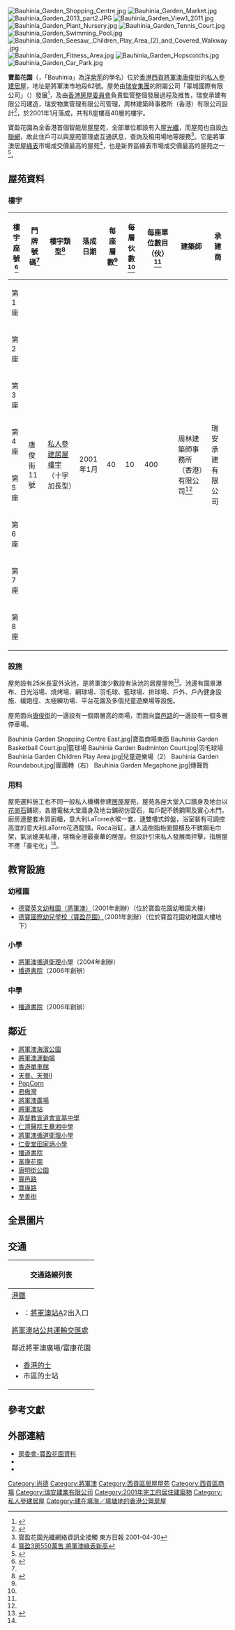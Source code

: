 {{not|洋紫荊園|紫荊園|紫翠花園}}
{{Coord|22.30651|114.26232|type:landmark_region:HK|display=title}}
{{HKPublicHousing
| housename = 寶盈花園
| authority =
| photo =Bauhinia Garden 201009.jpg|thumb|寶盈花園
| phototitle = 寶盈花園外觀
| district = 西貢區
| type = 私人機構參建居屋計劃
| year = 2001年
| blocknumber = 8
| rentalflats = 3200
| flatsize = 495 - 689
| household = 
| auth = 
| website = 
}}
[[File:Bauhinia_Garden_Shopping_Centre.jpg|thumb]]
[[File:Bauhinia_Garden_Market.jpg|thumb]]
[[File:Bauhinia_Garden_2013_part2.JPG|thumb]]
[[File:Bauhinia_Garden_View1_2011.jpg|thumb]]
[[File:Bauhinia_Garden_Plant_Nursery.jpg|thumb]]
[[File:Bauhinia_Garden_Tennis_Court.jpg|thumb]]
[[File:Bauhinia_Garden_Swimming_Pool.jpg|thumb]]
[[File:Bauhinia_Garden_Seesaw,_Children_Play_Area_(2)_and_Covered_Walkway.jpg|thumb]]
[[File:Bauhinia_Garden_Fitness_Area.jpg|thumb]]
[[File:Bauhinia_Garden_Hopscotchs.jpg|thumb]]
[[File:Bauhinia_Garden_Car_Park.jpg|thumb]]

'''寶盈花園'''（{{lang-en|Bauhinia Garden}}，「Bauhinia」為[[洋紫荊|洋紫荊]]的學名）位於[[香港|香港]][[西貢區|西貢]][[將軍澳|將軍澳]][[唐俊街|唐俊街]]的[[私人參建居屋|私人參建居屋]]，地址是將軍澳市地段62號。屋苑由[[瑞安建業|瑞安集團]]的附屬公司「翠城國際有限公司」（{{lang-en|Jade City International Limited}}）發展<ref>{{Cite web |url=http://corpsv.etnet.com.hk/webservice/html/CoRelease/00983/COPROF-C.pdf |title=瑞安建業有限公司 |access-date=2009-09-20 |archive-date=2016-03-05 |archive-url=https://web.archive.org/web/20160305063724/http://corpsv.etnet.com.hk/webservice/html/CoRelease/00983/COPROF-C.pdf |dead-url=no }}</ref>，及由[[香港房屋委員會|香港房屋委員會]]負責監管整個發展過程及推售，瑞安承建有限公司建造，瑞安物業管理有限公司管理，周林建築師事務所（香港）有限公司設計<ref name=":0">{{Cite web |archiveurl=https://web.archive.org/web/20040810114528/http://www.shuion.com.hk/chi/socam/socam1a.htm |url=http://www.shuion.com.hk/chi/socam/socam1a.htm |title=瑞安建業有限公司 - 公司簡介 |archivedate=2004-08-10 |accessdate=2019-06-02 |language=zh |dead-url=yes }}</ref>，於2001年1月落成，共有8座樓高40層的樓宇。

寶盈花園為全香港首個智能居屋屋苑，全部單位都設有入屋[[光纖|光纖]]，而屋苑也自設[[內聯網|內聯網]]，故此住戶可以與屋苑管理處互通訊息，查詢及租用場地等服務<ref name="#1">寶盈花園光纖網絡資訊全接觸 東方日報  2001-04-30</ref>。它是將軍澳居屋[[綠表|綠表]]市場成交價最高的屋苑<ref>[http://ps.hket.com/content/1576530/%E5%AF%B6%E7%9B%883%E6%88%BF550%E8%90%AC%E5%94%AE%20%E5%B0%87%E8%BB%8D%E6%BE%B3%E7%B6%A0%E8%A1%A8%E6%96%B0%E9%AB%98 寶盈3房550萬售 將軍澳綠表新高]</ref>，也是新界區綠表市場成交價最高的屋苑之一<ref>{{Cite web |url=http://hk.apple.nextmedia.com/realtime/finance/20170211/56292061 |title=寶盈花園綠表呎價9,661元 新界最貴 |access-date=2017-02-11 |archive-date=2017-06-22 |archive-url=https://web.archive.org/web/20170622173306/http://hk.apple.nextmedia.com/realtime/finance/20170211/56292061 |dead-url=no }}</ref>。

== 屋苑資料 ==
=== 樓宇 ===
{| class="wikitable" style="text-align: center"
!樓宇座號<ref name=":1">{{Cite web|title=中原數據 - 將軍澳 寶盈花園 的全部期數|url=https://hk.centadata.com/basicinfo.aspx?type=2&code=XINDIHZXHD&ref=CD2_Detail|author=中原地產|access-date=2021-05-05|archive-date=2021-05-06|archive-url=https://web.archive.org/web/20210506205632/https://hk.centadata.com/basicinfo.aspx?type=2&code=XINDIHZXHD&ref=CD2_Detail|dead-url=no}}</ref>
!門牌號碼<ref name=":1" />
!樓宇類型<ref>{{Cite web|title=中原數據 - 將軍澳 寶盈花園 的平面圖 _ 寶盈花園 1,7-8座 1-40樓 (傳單)|url=https://hk.centadata.com/ViewImage.aspx?url=https://hkfloorplan.centanet.com/img/img.aspx!dir=201212$name=21cpal00046388ZEYWELDV.jpg$org=Y|author=中原數據（圖片設計）、周林建築師事務所 (香港) 有限公司（大廈及屋苑規劃圖則）|access-date=2021-09-09|archive-date=2021-08-02|archive-url=https://web.archive.org/web/20210802041914/https://hk.centadata.com/ViewImage.aspx?url=https%3A%2F%2Fhkfloorplan.centanet.com%2Fimg%2Fimg.aspx%21dir%3D201212%24name%3D21cpal00046388ZEYWELDV.jpg%24org%3DY|dead-url=no}}</ref>
!落成日期
!每座層數<ref name=":1" />
!每層伙數<ref name=":1" />
!每座單位數目（伙）<ref name=":1" />
!建築師
!承建商
|-
|第1座
| rowspan="8" |唐俊街11號
| rowspan="8" |[[私人參建居屋|私人參建居屋樓宇]]（十字加長型）
| rowspan="8" |2001年1月
| rowspan="8" |40
| rowspan="8" |10
| rowspan="8" |400
| rowspan="8" |周林建築師事務所（香港）有限公司<ref name=":0" />
| rowspan="8" |瑞安承建有限公司
|-
|第2座
|-
|第3座
|-
|第4座
|-
|第5座
|-
|第6座
|-
|第7座
|-
|第8座
|}

=== 設施 ===
屋苑設有25米長室外泳池，是將軍澳少數設有泳池的居屋屋苑<ref>{{Cite web|title=寶盈花園 勝在配套多|url=http://the-sun.on.cc/cnt/finance/20130810/00436_059.html|access-date=2016-01-03|archive-url=https://web.archive.org/web/20170521162328/http://the-sun.on.cc/cnt/finance/20130810/00436_059.html|archive-date=2017-05-21|dead-url=no}}</ref>。池邊有園景瀑布、日光浴場、燒烤場、網球場、羽毛球、籃球場、排球場、戶外、戶內健身設施、緩跑徑、太極練功場、平台花園及多個兒童遊樂場等設施。

屋苑面向[[唐俊街|唐俊街]]的一邊設有一個兩層高的商場，而面向[[寶邑路|寶邑路]]的一邊設有一個多層停車場。
<gallery>
Bauhinia Garden Shopping Centre East.jpg|寶盈商場東面
Bauhinia Garden Basketball Court.jpg|籃球場
Bauhinia Garden Badminton Court.jpg|羽毛球場
Bauhinia Garden Children Play Area.jpg|兒童遊樂場（2）
Bauhinia Garden Roundabout.jpg|團團轉（右）
Bauhinia Garden Megaphone.jpg|傳聲筒
</gallery>

===用料===
屋苑選料施工也不同一般私人機構參建[[居屋|居屋]]屋苑，屋苑各座大堂入口牆身及地台以[[花崗石|花崗石]]鋪砌，各層電梯大堂牆身及地台鋪砌仿雲石，每戶配不銹鋼閘及實心木門，廚房連整套木質廚櫃，意大利LaTorre水喉一套，連雙槽式鋅盤，浴室裝有可調控高度的意大利LaTorre花洒龍頭，Roca浴缸，連人造樹脂枱面鏡櫃及不銹鋼毛巾架，氣派媲美私樓，堪稱全港最豪華的居屋。但設計引來私人發展商抨擊，指居屋不應「豪宅化」<ref name="#1"/>。

==教育設施==
===幼稚園===
*[https://web.archive.org/web/20170917113358/http://www.deborah-intl.edu.hk/sch.aspx?ic=4 德寶英文幼稚園（將軍澳）]（2001年創辦）（位於寶盈花園幼稚園大樓）
*[https://web.archive.org/web/20170917113358/http://www.deborah-intl.edu.hk/sch.aspx?ic=4 德寶國際幼兒學校（寶盈花園）]（2001年創辦）（位於寶盈花園幼稚園大樓地下）

===小學===
*[[將軍澳循道衛理小學|將軍澳循道衛理小學]]（2004年創辦）
*[[播道書院|播道書院]]（2006年創辦）

===中學===
*[[播道書院|播道書院]]（2006年創辦）

==鄰近==
*[[將軍澳海濱公園|將軍澳海濱公園]]
*[[將軍澳運動場|將軍澳運動場]]
*[[香港單車館|香港單車館]]
*[[天晉|天晉、天晉II]]
*[[PopCorn|PopCorn]]
*[[君傲灣|君傲灣]]
*[[將軍澳廣場|將軍澳廣場]]
*[[將軍澳站|將軍澳站]]
*[[基督教宣道會宣基中學|基督教宣道會宣基中學]]
*[[仁濟醫院王華湘中學|仁濟醫院王華湘中學]]
*[[將軍澳循道衛理小學|將軍澳循道衛理小學]]
*[[仁愛堂田家炳小學|仁愛堂田家炳小學]]
*[[播道書院|播道書院]]
*[[富康花園|富康花園]]
*[[唐明街公園|唐明街公園]]
*[[寶邑路|寶邑路]]
*[[寶康路|寶康路]]
*[[至善街|至善街]]

==全景圖片==
{{Wide image|寶盈鳥瞰圖.jpg|600px|寶盈花園及周邊地區鳥瞰圖（2012年11月）}}

==交通==
{| class="mw-collapsible mw-collapsed wikitable" style="background:white; margin: 0 auto; width: auto;" 
! 交通路線列表
|-
|
;[[港鐵|港鐵]]
*{{港鐵路線標誌|TKL}}：[[將軍澳站|將軍澳站]]A2出入口

;[[將軍澳站公共運輸交匯處|將軍澳站公共運輸交匯處]]
{{九龍新界巴士簡單列表|792M|796C|796S|796X|797M|N796}}
{{大嶼山巴士簡單列表|A29P}}
{{新界專線小巴簡單列表|103M|110|110A|112S|114A}}

;鄰近將軍澳廣場/富康花園
{{九龍新界巴士簡單列表|93M|290|290A|290B|290X|296A|296C|296D|296P|296M|792M|796S|798|798B|893|N290|N293|N796}}
{{大嶼山巴士簡單列表|E22A|E22C|E22S|N29}}
{{過海隧道巴士簡單列表|694|N691}}
*[[香港的士|香港的士]]
*市區的士站
|}

==參考文獻==
{{Reflist}}

== 外部連結 ==
{{Commonscat|Bauhinia Garden}}
* [https://web.archive.org/web/20080929022957/http://www.housingauthority.gov.hk/b5/interactivemap/court/0%2C%2C3-0-8_5611%2C00.html 房委會-寶盈花園資料]
* {{Cite web |url=http://www.housingauthority.gov.hk/chi/hd/hos/22b/bauhinia/index.htm |archiveurl=https://web.archive.org/web/20090505225214/http://www.housingauthority.gov.hk/chi/hd/hos/22b/bauhinia/index.htm |archivedate=2009-05-05 |accessdate=2019-05-21 |title=寶盈花園售賣資料 （居者有其屋第22期乙網站） |dead-url=yes }}
*{{Cite web
|title= 寶盈花園網站
|archiveurl= https://web.archive.org/web/20010221213618/http://www.bauhiniagarden.com/facilities.htm
|url= http://www.bauhiniagarden.com/facilities.htm
|archivedate= 2001-02-21
|deadurl= yes
|access-date= 2019-12-18
}}
{{私人參建居屋屋苑}}
{{西貢區居屋屋苑}}
{{DEFAULTSORT:Bauhinia Garden}}
[[Category:尚德|Category:尚德]]
[[Category:將軍澳|Category:將軍澳]]
[[Category:西貢區居屋屋苑|Category:西貢區居屋屋苑]]
[[Category:西貢區商場|Category:西貢區商場]]
[[Category:瑞安建業有限公司|Category:瑞安建業有限公司]]
[[Category:2001年完工的居住建築物|Category:2001年完工的居住建築物]]
[[Category:私人參建居屋|Category:私人參建居屋]]
[[Category:建在填海／填塘地的香港公營房屋|Category:建在填海／填塘地的香港公營房屋]]